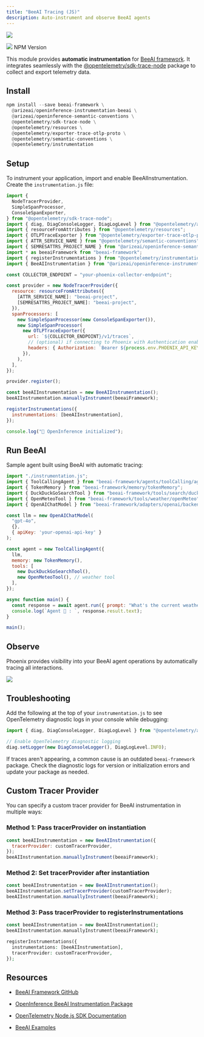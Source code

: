 ```yaml
---
title: "BeeAI Tracing (JS)"
description: Auto-instrument and observe BeeAI agents
---
```


<Frame caption="BeeAI has native integration with Arize Phoenix">
  <img src="https://storage.googleapis.com/arize-phoenix-assets/assets/images/phoenix-docs-images/099693d3-image.jpeg" />
</Frame>
<br/>


![](https://arize.com/docs/phoenix/~gitbook/image?url=https%3A%2F%2Fimg.shields.io%2Fnpm%2Fv%2F%2540arizeai%252Fopeninference-instrumentation-beeai&width=768&dpr=4&quality=100&sign=49f7e926&sv=2)
NPM Version

This module provides **automatic instrumentation** for [BeeAI framework](https://github.com/i-am-bee/beeai-framework/tree/main). It integrates seamlessly with the [@opentelemetry/sdk-trace-node](https://github.com/open-telemetry/opentelemetry-js/tree/main/packages/opentelemetry-sdk-trace-node) package to collect and export telemetry data.

## Install

```python
npm install --save beeai-framework \
  @arizeai/openinference-instrumentation-beeai \
  @arizeai/openinference-semantic-conventions \
  @opentelemetry/sdk-trace-node \
  @opentelemetry/resources \
  @opentelemetry/exporter-trace-otlp-proto \
  @opentelemetry/semantic-conventions \
  @opentelemetry/instrumentation
```

## Setup

To instrument your application, import and enable BeeAIInstrumentation. Create the `instrumentation.js` file:

```javascript expandable
import {
  NodeTracerProvider,
  SimpleSpanProcessor,
  ConsoleSpanExporter,
} from "@opentelemetry/sdk-trace-node";
import { diag, DiagConsoleLogger, DiagLogLevel } from "@opentelemetry/api";
import { resourceFromAttributes } from "@opentelemetry/resources";
import { OTLPTraceExporter } from "@opentelemetry/exporter-trace-otlp-proto";
import { ATTR_SERVICE_NAME } from "@opentelemetry/semantic-conventions";
import { SEMRESATTRS_PROJECT_NAME } from "@arizeai/openinference-semantic-conventions";
import * as beeaiFramework from "beeai-framework";
import { registerInstrumentations } from "@opentelemetry/instrumentation";
import { BeeAIInstrumentation } from "@arizeai/openinference-instrumentation-beeai";

const COLLECTOR_ENDPOINT = "your-phoenix-collector-endpoint";

const provider = new NodeTracerProvider({
  resource: resourceFromAttributes({
    [ATTR_SERVICE_NAME]: "beeai-project",
    [SEMRESATTRS_PROJECT_NAME]: "beeai-project",
  }),
  spanProcessors: [
    new SimpleSpanProcessor(new ConsoleSpanExporter()),
    new SimpleSpanProcessor(
      new OTLPTraceExporter({
        url: `${COLLECTOR_ENDPOINT}/v1/traces`,
        // (optional) if connecting to Phoenix with Authentication enabled
        headers: { Authorization: `Bearer ${process.env.PHOENIX_API_KEY}` },
      }),
    ),
  ],
});

provider.register();

const beeAIInstrumentation = new BeeAIInstrumentation();
beeAIInstrumentation.manuallyInstrument(beeaiFramework);

registerInstrumentations({
  instrumentations: [beeAIInstrumentation],
});

console.log("👀 OpenInference initialized");
```

## Run BeeAI

Sample agent built using BeeAI with automatic tracing:

```javascript expandable
import "./instrumentation.js";
import { ToolCallingAgent } from "beeai-framework/agents/toolCalling/agent";
import { TokenMemory } from "beeai-framework/memory/tokenMemory";
import { DuckDuckGoSearchTool } from "beeai-framework/tools/search/duckDuckGoSearch";
import { OpenMeteoTool } from "beeai-framework/tools/weather/openMeteo";
import { OpenAIChatModel } from "beeai-framework/adapters/openai/backend/chat";

const llm = new OpenAIChatModel(
  "gpt-4o",
  {},
  { apiKey: 'your-openai-api-key' }
);

const agent = new ToolCallingAgent({
  llm,
  memory: new TokenMemory(),
  tools: [
    new DuckDuckGoSearchTool(),
    new OpenMeteoTool(), // weather tool
  ],
});

async function main() {
  const response = await agent.run({ prompt: "What's the current weather in Berlin?" });
  console.log(`Agent 🤖 : `, response.result.text);
}

main();
```

## Observe

Phoenix provides visibility into your BeeAI agent operations by automatically tracing all interactions.

<Frame>
  <img src="https://storage.googleapis.com/arize-phoenix-assets/assets/images/beeai-js-phoenix.png" />
</Frame>


## Troubleshooting

Add the following at the top of your `instrumentation.js` to see OpenTelemetry diagnostic logs in your console while debugging:

```javascript
import { diag, DiagConsoleLogger, DiagLogLevel } from "@opentelemetry/api";

// Enable OpenTelemetry diagnostic logging
diag.setLogger(new DiagConsoleLogger(), DiagLogLevel.INFO);
```

If traces aren't appearing, a common cause is an outdated `beeai-framework` package. Check the diagnostic logs for version or initialization errors and update your package as needed.

## Custom Tracer Provider

You can specify a custom tracer provider for BeeAI instrumentation in multiple ways:

### Method 1: Pass tracerProvider on instantiation

```javascript
const beeAIInstrumentation = new BeeAIInstrumentation({
  tracerProvider: customTracerProvider,
});
beeAIInstrumentation.manuallyInstrument(beeaiFramework);
```

### Method 2: Set tracerProvider after instantiation

```javascript
const beeAIInstrumentation = new BeeAIInstrumentation();
beeAIInstrumentation.setTracerProvider(customTracerProvider);
beeAIInstrumentation.manuallyInstrument(beeaiFramework);
```

### Method 3: Pass tracerProvider to registerInstrumentations

```php
const beeAIInstrumentation = new BeeAIInstrumentation();
beeAIInstrumentation.manuallyInstrument(beeaiFramework);

registerInstrumentations({
  instrumentations: [beeAIInstrumentation],
  tracerProvider: customTracerProvider,
});
```

## Resources

* [BeeAI Framework GitHub](https://github.com/i-am-bee/beeai-framework)

* [OpenInference BeeAI Instrumentation Package](https://www.npmjs.com/package/@arizeai/openinference-instrumentation-beeai)

* [OpenTelemetry Node.js SDK Documentation](https://opentelemetry.io/docs/languages/js/getting-started/nodejs/)

* [BeeAI Examples](https://github.com/Arize-ai/openinference/tree/main/js/packages/openinference-instrumentation-beeai/examples)


